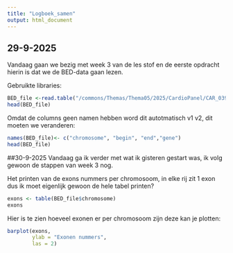 ```yaml
---
title: "Logboek_samen"
output: html_document
---
```


## 29-9-2025
Vandaag gaan we bezig met week 3 van de les stof en de eerste opdracht hierin is dat we de BED-data gaan lezen.

Gebruikte libraries:




```r
BED_file <-read.table("/commons/Themas/Thema05/2025/CardioPanel/CAR_0394321__en-20_target_v2_hg38.bed")
head(BED_file)
```
Omdat de columns geen namen hebben word dit autotmatisch v1 v2, dit moeten we veranderen:
```r
names(BED_file)<- c("chromosome", "begin", "end","gene")
head(BED_file)
```
##30-9-2025
Vandaag ga ik verder met wat ik gisteren gestart was, ik volg gewoon de stappen van week 3 nog.

Het printen van de exons nummers per chromosoom, in elke rij zit 1 exon dus ik moet eigenlijk gewoon de hele tabel printen? 
```r
exons <- table(BED_file$chromosome)
exons
```
Hier is te zien hoeveel exonen er per chromosoom zijn deze kan je plotten:
```r
barplot(exons,
        ylab = "Exonen nummers",
        las = 2)
```

